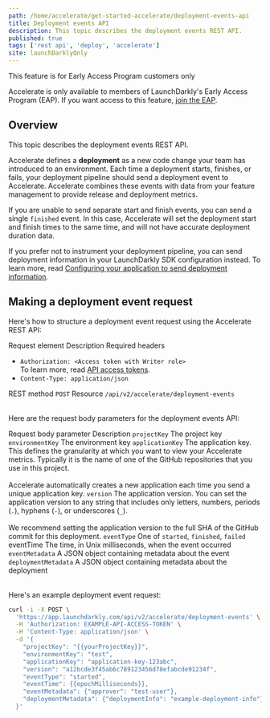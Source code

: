```yaml
---
path: /home/accelerate/get-started-accelerate/deployment-events-api
title: Deployment events API
description: This topic describes the deployment events REST API.
published: true
tags: ['rest api', 'deploy', 'accelerate']
site: launchDarklyOnly
---
```


<Callout intent="info">
  <CalloutTitle>This feature is for Early Access Program customers only</CalloutTitle>
  <CalloutDescription>

  Accelerate is only available to members of LaunchDarkly's Early Access Program (EAP). If you want access to this feature, [join the EAP](https://launchdarkly.com/eap).

  </CalloutDescription>
</Callout>

## Overview

This topic describes the deployment events REST API.

Accelerate defines a **deployment** as a new code change your team has introduced to an environment. Each time a deployment starts, finishes, or fails, your deployment pipeline should send a deployment event to Accelerate. Accelerate combines these events with data from your feature management to provide release and deployment metrics.

If you are unable to send separate start and finish events, you can send a single `finished` event. In this case, Accelerate will set the deployment start and finish times to the same time, and will not have accurate deployment duration data.

If you prefer not to instrument your deployment pipeline, you can send deployment information in your LaunchDarkly SDK configuration instead. To learn more, read [Configuring your application to send deployment information](/home/accelerate/get-started-accelerate/#step-2-configure-your-application-to-send-deployment-information).

## Making a deployment event request

Here's how to structure a deployment event request using the Accelerate REST API:

<Table>
    <TableHeader>
      <TableHeadCell>Request element</TableHeadCell>
      <TableHeadCell>Description</TableHeadCell>
    </TableHeader>
    <TableBody>
    <TableRow>
      <TableCell>Required headers</TableCell>
      <TableCell>
        <ul>
          <li><code>Authorization: &lt;Access token with Writer role&gt;</code><br/>To learn more, read <a href="/home/account-security/api-access-tokens">API access tokens</a>.</li>
          <li><code>Content-Type: application/json</code></li>
        </ul>
      </TableCell>
    </TableRow>
    <TableRow>
      <TableCell>REST method</TableCell>
      <TableCell><code>POST</code></TableCell>
    </TableRow>
    <TableRow>
      <TableCell>Resource</TableCell>
      <TableCell><code>/api/v2/accelerate/deployment-events</code></TableCell>
    </TableRow>
    </TableBody>
    </Table>

Here are the request body parameters for the deployment events API:

<Table>
    <TableHeader>
      <TableHeadCell>Request body parameter</TableHeadCell>
      <TableHeadCell>Description</TableHeadCell>
    </TableHeader>
    <TableBody>
    <TableRow>
      <TableCell><code>projectKey</code></TableCell>
      <TableCell>The project key</TableCell>
    </TableRow>
    <TableRow>
      <TableCell><code>environmentKey</code></TableCell>
      <TableCell>The environment key</TableCell>
    </TableRow>
    <TableRow>
      <TableCell><code>applicationKey</code></TableCell>
      <TableCell>The application key. This defines the granularity at which you want to view your Accelerate metrics. Typically it is the name of one of the GitHub repositories that you use in this project.<br/><br/> Accelerate automatically creates a new application each time you send a unique application key.</TableCell>
    </TableRow>
    <TableRow>
      <TableCell><code>version</code></TableCell>
      <TableCell>The application version. You can set the application version to any string that includes only letters, numbers, periods (<code>.</code>), hyphens (<code>-</code>), or underscores (<code>_</code>).<br/><br/> We recommend setting the application version to the full SHA of the GitHub commit for this deployment.</TableCell>
    </TableRow>
    <TableRow>
      <TableCell><code>eventType</code></TableCell>
      <TableCell>One of <code>started</code>, <code>finished</code>, <code>failed</code></TableCell>
    </TableRow>
    <TableRow>
      <TableCell>eventTime</TableCell>
      <TableCell>The time, in Unix milliseconds, when the event occurred</TableCell>
    </TableRow>
    <TableRow>
      <TableCell><code>eventMetadata</code></TableCell>
      <TableCell>A JSON object containing metadata about the event</TableCell>
    </TableRow>
    <TableRow>
      <TableCell><code>deploymentMetadata</code></TableCell>
      <TableCell>A JSON object containing metadata about the deployment</TableCell>
    </TableRow>
    </TableBody>
</Table>

Here's an example deployment event request:

<CodeSample>
<CSTab label="Example deployment event request">

```bash
curl -i -X POST \
  'https://app.launchdarkly.com/api/v2/accelerate/deployment-events' \
  -H 'Authorization: EXAMPLE-API-ACCESS-TOKEN' \
  -H 'Content-Type: application/json' \
  -d '{
    "projectKey": "{{yourProjectKey}}",
    "environmentKey": "test",
    "applicationKey": "application-key-123abc",
    "version": "a12bcde3f45ab6c789123456d78efabcde91234f",
    "eventType": "started",
    "eventTime": {{epochMilliseconds}},
    "eventMetadata": {"approver": "test-user"},
    "deploymentMetadata": {"deploymentInfo": "example-deployment-info"}
  }'
```

</CSTab>
</CodeSample>
